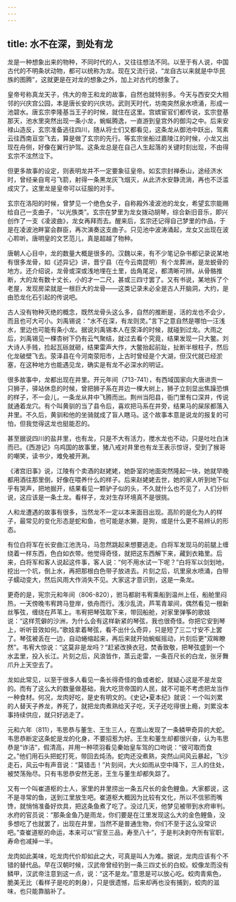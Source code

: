 ```yaml
---
---
---
```

title: 水不在深，到处有龙
---




龙是一种想象出来的物种，不同时代的人，又往往想法不同。以至于有人说，中国古代的不明条状动物，都可以统称为龙。现在又流行说，“龙自古以来就是中华民族的图腾”，这就更是在对龙的想象之外，加上对古代的想象了。

皇帝号称真龙天子，伟大的帝王和龙的故事，自然也就特别多。今天与西安交大相邻的兴庆宫公园，本是唐长安的兴庆坊。武则天时代，坊南突然泉水喷涌，形成一池碧水。唐玄宗李隆基当王子的时候，就住在这里。宫嫔宦官们都传说，玄宗登基那天，池水里突然出现一条小龙，蜿蜒腾逸，一直游到皇宫外的御沟之中。后来安禄山造反，玄宗准备逃往四川，随从将士们又都看见，这条龙从御池中跃出，驾素云往西南亘空飞去，算是做了玄宗的先行。等玄宗坐船过嘉陵江的时候，小龙又出现在舟侧，好像在翼行护驾。这条龙总是在自己人生起落的关键时刻出现，不由得玄宗不泫然泣下。

但更多故事的设定，则表明龙并不一定要象征皇帝。如玄宗封禅泰山，途经济水时，曾经亲自弯弓飞箭，射得一条黑龙灰飞烟灭，从此济水安静流淌，再也不泛滥成灾了。这里龙是皇帝可以征服的对手。

玄宗在洛阳的时候，曾梦见一个绝色女子，自称殿外凌波池的龙女，希望玄宗能赐给自己一支曲子，“以光族类”。玄宗在梦里为龙女拨动胡琴，综合新旧音乐，即兴创作了一支《凌波曲》，龙女再拜而去。醒来后，玄宗还记得自己梦里的作品，于是在凌波池畔宴会群臣，再次演奏这支曲子。只见池中波涛涌起，龙女又出现在波心聆听。唐明皇的文艺范儿，真是超越了物种。

唐朝人心目中，龙的数量大概是很多的。汉魏以来，有不少笔记杂书都记录说某地有很多龙骨，如《述异记》讲，晋宁县（在今云南昆明）有个龙葬洲，是龙蜕骨的地方。还介绍说，龙骨或深或浅地埋在土里，齿角尾足，都清晰可辨。从骨骼推断，大的龙有数十丈长，小的才一二尺，甚或三四寸罢了。又有书说，某地拆了个老屋，发现房梁就是一根巨大的龙骨——这类记录未必全是古人开脑洞，大约，是由恐龙化石引起的传说吧。

古人没有物种灭绝的概念，既然龙骨头这么多，自然的推断是，活的龙也不会少，而且也可大可小。刘禹锡说："水不在深，有龙则灵。”言下之意自然是哪怕一汪浅水，里边也可能有条小龙。据说刘禹锡本人在荥泽的时候，就碰到过龙。大雨之后，刘禹锡见一棵杏树下仍有云气聚结，就过去看个究竟，结果发现一只大鳖。刘大诗人手贱，捡起瓦砾就砸，结果雷声大作，大鳖抬起前趾，扯断半根柱子，然后化龙破壁飞去。荥泽县在今河南荥阳市，上古时曾经是个大湖，但汉代就已经淤塞，在这种地方也能遇见龙，确实是有龙不必深水的明证。

很多故事中，龙都出现在井里。开元年间（713-741），有西域国家向大唐进贡一只狮子，驿站休息的时候，曾把狮子系在井边一棵大树上，狮子立刻显出焦躁恐惧的样子，不一会儿，一条龙从井中飞腾而出。荆州当阳县，衙门里有口深井，传说就通着龙穴。有个叫黄驯的当了县令后，喜欢把马系在井旁，结果马的屎尿都落入井里。不久后，黄驯和他的坐骑就成了盲人瞎马。这个故事本意是说龙的报复的可怕，但我觉得这龙也挺能忍的。

甚至据说四川的盐井里，也有龙，只是不大有活力，搅水龙也不动，只是吐吐白沫而已。《西游记》乌鸡国的故事里，猪八戒对井里也有龙王表示惊讶，受到了猴哥的嘲笑，读书少，难免被开涮。

《渚宫旧事》说，江陵有个卖酒的赵姥姥，她卧室的地面突然隆起一块，她就早晚都用酒往那里倒，好像在喂养什么的样子。后来赵姥姥去世，她的家人听到地下似乎有哭声，把地掘开，结果看见一颗驴子似的头，不久就什么也不见了，人们分析说，这应该是一条土龙。看样子，龙对生存环境真不是很挑。

人和龙遭遇的故事有很多，当然龙不一定以本来面目出现。高阶的是化为人的样子，最常见的变化形态是蛇和鱼，也可能是水獭，是狗，或是什么更不易辨认的形态。

有位白将军在长安曲江池洗马，马忽然跳起来想要逃走。白将军发现马的前腿上缠绕着一样东西，色白如衣带。他觉得奇怪，就把这东西解下来，藏到衣箱里。后来，白将军和客人说起这件事，客人说：“何不用水试一下呢？”白将军以剑划地，挖出一个坑，倒上水，再把那根白色带子放进去。片刻之后，坑里泉水喷涌，白带子蠕动变大，然后风雨大作消失不见。大家这才意识到，这是一条龙。

更奇的是，宪宗元和年间（806-820），驸马都尉韦宥乘船到温州上任，船舱里闷热，一天傍晚韦宥跨马登岸，依舟而行。浅沙乱流，芦苇青翠间，偶然看见一根新丝筝弦，缠绕在芦苇上。韦宥把琴弦取下来，带回船舱，对家里弹筝的歌妓说：“这样荒僻的沙洲，为什么会有这样新紧的琴弦，我也很奇怪。你把它安到琴上，听听音效如何。”歌妓拿着琴弦，看不出什么奇异，只是短了三二寸安不上罢了。琴弦被丢在一边，自动蜷缩起来，再后来就开始蜿蜒摇动，片刻后更"双眸瞭然”。韦宥大惊说：“这莫非是龙吗？”赶紧改换衣冠，焚香致敬，把琴弦盛到一个水盂里，投入长江。片刻之后，风浪皆作，蒸云走雷，一条百尺长的白龙，张牙舞爪升上天空去了。

龙如此常见，以至于很多人看见一条长得奇怪的鱼或者蛇，就疑心这是不是龙变的。而有了这么大的数量做基础，我大吃货帝国的人民，就不可能不考虑把龙当作一种食材。何况，龙肉好吃，是史有明文的。《史记•夏本纪》就说：一个叫刘累的人替天子养龙，养死了，就把龙肉煮熟给天子吃，天子还吃得很上瘾，刘累没本事持续供应，就只好逃走了。

元和六年（811），韦思恭与董生、王生三人，在嵩山发现了一条鳞甲奇异的大蛇。韦思恭断定这条蛇是龙的化身，不要招惹为好。王生和董生却都很兴奋，认为韦思恭是“诈洁”，假清高，并用一种项羽看见秦始皇车驾的口吻说：“彼可取而食之。”他们用石头把蛇打死，带回去炖汤。蛇肉还没煮熟，突然山间风云暴起，飞沙走石，风云中有声音说：“莫错击！”片刻间，大火如雨从空中降下，三人的住处，被焚荡殆尽。只有韦思恭安然无恙，王生与董生却都失踪了。

又有一个叫崔道枢的士人，家里的井里捞出一条五尺长的金色鲤鱼。大家都说，这不是寻常的鱼，送到江里放生吧。崔道枢大概因为比较有文化，所以不信邪而嘴馋，就悄悄准备好炊具，把这条鱼煮了吃了。没过几天，他梦见被带到水府审判。水府的官员说：“那条金鱼乃是雨龙，你们要是在江里发现这么大的金色鲤鱼，没多想吃了也就罢了，出现在井里，当然不是普通生物，你们不至于这么没常识吧。”查崔道枢的命运，本来可以"官至三品，寿至八十”，于是判决剥夺所有官职，寿命也减掉一半。

龙肉如此美味，吃龙肉代价却如此之大，可真是叫人为难。据说，龙肉应该有个不错的替代品。早在汉朝时候，汉武帝曾经钓到一条三四丈长的白蛟。蛟像龙而没有鳞甲，汉武帝注意到这一点，说：“这不是龙。”意思是可以放心吃。蛟肉青紫色，脆美无比（看样子是吃的刺身），只是很遗憾，后来却再也没有捕到，蛟肉的滋味，也只能靠脑补了。